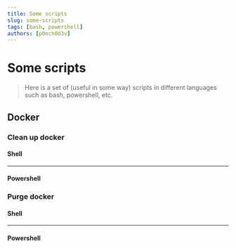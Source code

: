 ```yaml
---
title: Some scripts
slug: some-scripts
tags: [bash, powershell]
authors: [p0nch0d3v]
---
```


# Some scripts
> Here is a set of (useful in some way) scripts in different languages such as bash, powershell, etc.

## Docker

### Clean up docker
#### Shell
<CodeFilePreview url='https://raw.githubusercontent.com/p0nch0d3v/scripts-labs/master/docker_clean_up.sh' urlDescription="Download" lang="shell" />

---
#### Powershell
<CodeFilePreview url='https://raw.githubusercontent.com/p0nch0d3v/scripts-labs/master/docker_clean_up.ps1' urlDescription="Download" lang="shell" />

### Purge docker
#### Shell
<CodeFilePreview url='https://raw.githubusercontent.com/p0nch0d3v/scripts-labs/master/docker_purge_all.sh' urlDescription="Download" lang="shell" />

---
#### Powershell
<CodeFilePreview url='https://raw.githubusercontent.com/p0nch0d3v/scripts-labs/master/docker_purge_all.ps1' urlDescription="Download" lang="shell" />
